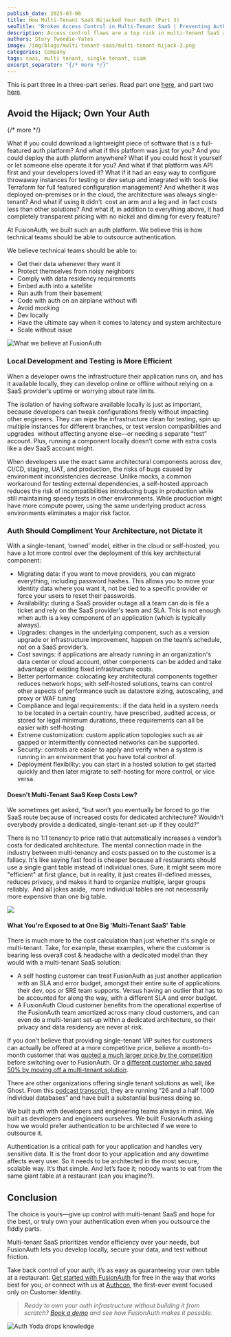 ```yaml
---
publish_date: 2025-03-06
title: How Multi-Tenant SaaS Hijacked Your Auth (Part 3)
seoTitle: "Broken Access Control in Multi-Tenant SaaS | Preventing Authorization Flaws"
description: Access control flaws are a top risk in multi-tenant SaaS apps. Learn how broken tenant-level authorization happens and how to design systems that isolate tenant data securely.
authors: Story Tweedie-Yates
image: /img/blogs/multi-tenant-saas/multi-tenant-hijack-3.png
categories: Company
tags: saas, multi tenant, single tenant, ciam
excerpt_separator: "{/* more */}"
---
```


This is part three in a three-part series. Read part one [here](/blog/multi-tenant-hijack), and part two [here](/blog/multi-tenant-hijack-2).

## Avoid the Hijack; Own Your Auth
{/* more */} 

What if you could download a lightweight piece of software that is a full-featured auth platform? And what if this platform was just for you? And you could deploy the auth platform anywhere? What if you could host it yourself or let someone else operate it for you? And what if that platform was API first and your developers loved it? What if it had an easy way to configure throwaway instances for testing or dev setup and integrated with tools like Terraform for full featured configuration management? And whether it was deployed on–premises or in the cloud, the architecture was always single-tenant? And what if using it didn’t  cost an arm and a leg and  in fact costs less than other solutions? And what if, in addition to everything above, it had completely transparent pricing with no nickel and diming for every feature?

At FusionAuth, we built such an auth platform. We believe this is how technical teams should be able to outsource authentication.

We believe technical teams should be able to:

- Get their data whenever they want it
- Protect themselves from noisy neighbors
- Comply with data residency requirements
- Embed auth into a satellite
- Run auth from their basement
- Code with auth on an airplane without wifi
- Avoid mocking
- Dev locally
- Have the ultimate say when it comes to latency and system architecture
- Scale without issue

![What we believe at FusionAuth](/img/blogs/multi-tenant-saas/we-believe.png)

### Local Development and Testing is More Efficient

When a developer owns the infrastructure their application runs on, and has it available locally, they can develop online or offline without relying on a SaaS provider’s uptime or worrying about rate limits.

The isolation of having software available locally is just as important, because developers can tweak configurations freely without impacting other engineers. They can wipe the infrastructure clean for testing, spin up multiple instances for different branches, or test version compatibilities and upgrades  without affecting anyone else—or needing a separate “test” account. Plus, running a component locally doesn’t come with extra costs like a dev SaaS account might.

When developers use the exact same architectural components across dev, CI/CD, staging, UAT, and production, the risks of bugs caused by environment inconsistencies decrease. Unlike mocks, a common workaround for testing external dependencies, a self-hosted approach reduces the risk of incompatibilities introducing bugs in production while still maintaining speedy tests in other environments. While production might have more compute power, using the same underlying product across environments eliminates a major risk factor.

### Auth Should Compliment Your Architecture, not Dictate it

With a single-tenant, ‘owned’ model, either in the cloud or self-hosted, you have a lot more control over the deployment of this key architectural component:

- Migrating data: if you want to move providers, you can migrate everything, including password hashes. This allows you to move your identity data where you want it, not be tied to a specific provider or force your users to reset their passwords.
- Availability: during a SaaS provider outage all a team can do is file a ticket and rely on the SaaS provider's team and SLA. This is not enough when auth is a key component of an application (which is typically always).
- Upgrades: changes in the underlying component, such as a version upgrade or infrastructure improvement, happen on the team’s schedule, not on a SaaS provider’s.
- Cost savings: if applications are already running in an organization's data center or cloud account, other components can be added and take advantage of existing fixed infrastructure costs.
- Better performance: colocating key architectural components together reduces network hops; with self-hosted solutions, teams can control other aspects of performance such as datastore sizing, autoscaling, and proxy or WAF tuning
- Compliance and legal requirements:: if the data held in a system needs to be located in a certain country, have prescribed, audited access, or stored for legal minimum durations, these requirements can all be  easier with self-hosting.
- Extreme customization: custom application topologies such as air gapped or intermittently connected networks can be supported.
- Security: controls are easier to apply and verify when a system is running in an environment that you have total control of.
- Deployment flexibility: you can start in a hosted solution to get started quickly and then later migrate to self-hosting for more control, or vice versa.

#### Doesn't Multi-Tenant SaaS Keep Costs Low?

We sometimes get asked, “but won’t you eventually be forced to go the SaaS route because of increased costs for dedicated architecture? Wouldn’t everybody provide a dedicated, single-tenant set-up if they could?”

There is no 1:1 tenancy to price ratio that automatically increases a vendor’s costs for dedicated architecture. The mental connection made in the industry between multi-tenancy and costs passed on to the customer is a fallacy. It's like saying fast food is cheaper because all restaurants should use a single giant table instead of individual ones. Sure, it might seem more "efficient" at first glance, but in reality, it just creates ill-defined messes, reduces privacy, and makes it hard to organize multiple, larger groups reliably.  And all jokes aside,  more individual tables are not necessarily more expensive than one big table.

![](/img/blogs/multi-tenant-saas/bad-manners.png)

#### What You're Exposed to at One Big 'Multi-Tenant SaaS' Table

There is much more to the cost calculation than just whether it's single or multi-tenant. Take, for example, these examples, where the customer is bearing less overall cost & headache with a dedicated model than they would with a multi-tenant SaaS solution:

- A self hosting customer can treat FusionAuth as just another application with an SLA and error budget, amongst their entire suite of applications their dev, ops or SRE team supports. Versus having an outlier that has to be accounted for along the way, with a different SLA and error budget.
- A FusionAuth Cloud customer benefits from the operational expertise of the FusionAuth team amortized across many cloud customers, and can even do a multi-tenant set-up within a dedicated architecture, so their privacy and data residency are never at risk.

If you don’t believe that providing single-tenant VIP suites for customers can actually be offered at a more competitive price, believe a month-to-month customer that was [quoted a much larger price by the competition](https://www.linkedin.com/feed/update/urn:li:activity:7261721028110786561/) before switching over to FusionAuth. Or a [different customer who saved 50% by moving off a multi-tenant solution](/blog/illustrative-mathematics-saved-with-fusionauth).

There are other organizations offering single tenant solutions as well, like Ghost. From this [podcast transcript](https://scalingdevtools.com/podcast/episodes/john-onolan-d47aad88-ea7f-40ca-9ad9-43aab8d96044), they are running “26 and a half 1000 individual databases” and have built a substantial business doing so.

We built auth with developers and engineering teams always in mind. We built as developers and engineers ourselves. We built FusionAuth asking how we would prefer authentication to be architected if we were to outsource it.

Authentication is a critical path for your application and handles very sensitive data. It is the front door to your application and any downtime affects every user. So it needs to be architected in the most secure, scalable way. It’s that simple. And let’s face it; nobody wants to eat from the same giant table at a restaurant (can you imagine?).

## Conclusion

The choice is yours—give up control with multi-tenant SaaS and hope for the best, or truly own your authentication even when you outsource the fiddly parts.

Multi-tenant SaaS prioritizes vendor efficiency over your needs, but FusionAuth lets you develop locally, secure your data, and test without friction.

Take back control of your auth, it’s as easy as guaranteeing your own table at a restaurant. [Get started with FusionAuth](/get-started) for free in the way that works best for you, or connect with us at [Authcon](https://authcon.io), the first-ever event focused only on Customer Identity.

> _Ready to own your auth infrastructure without building it from scratch? [Book a demo](/contact) and see how FusionAuth makes it possible._

![Auth Yoda drops knowledge](/img/blogs/multi-tenant-saas/auth-yoda.png)

